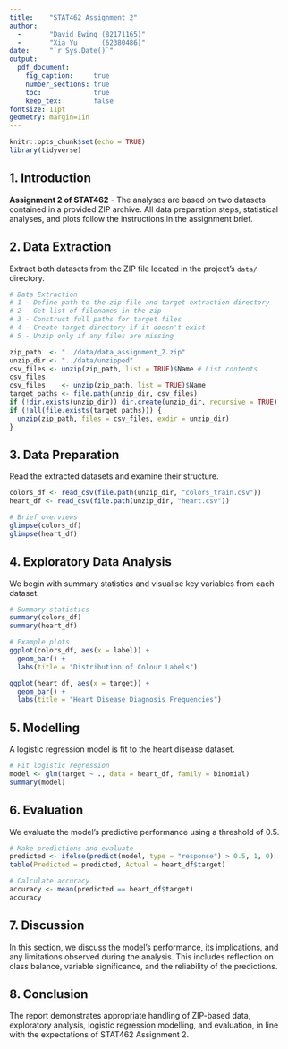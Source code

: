 ```yaml
---
title:    "STAT462 Assignment 2"
author: 
  -       "David Ewing (82171165)"
  -       "Xia Yu      (62380486)"
date:     "`r Sys.Date()`"
output:   
  pdf_document:
    fig_caption:     true
    number_sections: true
    toc:             true
    keep_tex:        false
fontsize: 11pt
geometry: margin=1in
---
```



```r
knitr::opts_chunk$set(echo = TRUE)
library(tidyverse)
```

## 1. Introduction

**Assignment 2 of STAT462** - The analyses are based on two datasets contained in a provided ZIP archive. All data preparation steps, statistical analyses, and plots follow the instructions in the assignment brief.

## 2. Data Extraction

Extract both datasets from the ZIP file located in the project’s `data/` directory.

```r

# Data Extraction 
# 1 - Define path to the zip file and target extraction directory
# 2 - Get list of filenames in the zip
# 3 - Construct full paths for target files
# 4 - Create target directory if it doesn't exist
# 5 - Unzip only if any files are missing

zip_path  <- "../data/data_assignment_2.zip"
unzip_dir <- "../data/unzipped"
csv_files <- unzip(zip_path, list = TRUE)$Name # List contents
csv_files
csv_files    <- unzip(zip_path, list = TRUE)$Name
target_paths <- file.path(unzip_dir, csv_files)
if (!dir.exists(unzip_dir)) dir.create(unzip_dir, recursive = TRUE)
if (!all(file.exists(target_paths))) {
  unzip(zip_path, files = csv_files, exdir = unzip_dir)
}

```

## 3. Data Preparation

Read the extracted datasets and examine their structure.

```r
colors_df <- read_csv(file.path(unzip_dir, "colors_train.csv"))
heart_df <- read_csv(file.path(unzip_dir, "heart.csv"))

# Brief overviews
glimpse(colors_df)
glimpse(heart_df)
```

## 4. Exploratory Data Analysis

We begin with summary statistics and visualise key variables from each dataset.

```r
# Summary statistics
summary(colors_df)
summary(heart_df)

# Example plots
ggplot(colors_df, aes(x = label)) +
  geom_bar() +
  labs(title = "Distribution of Colour Labels")

ggplot(heart_df, aes(x = target)) +
  geom_bar() +
  labs(title = "Heart Disease Diagnosis Frequencies")
```

## 5. Modelling

A logistic regression model is fit to the heart disease dataset.

```r
# Fit logistic regression
model <- glm(target ~ ., data = heart_df, family = binomial)
summary(model)
```

## 6. Evaluation

We evaluate the model’s predictive performance using a threshold of 0.5.

```r
# Make predictions and evaluate
predicted <- ifelse(predict(model, type = "response") > 0.5, 1, 0)
table(Predicted = predicted, Actual = heart_df$target)

# Calculate accuracy
accuracy <- mean(predicted == heart_df$target)
accuracy
```

## 7. Discussion

In this section, we discuss the model’s performance, its implications, and any limitations observed during the analysis. This includes reflection on class balance, variable significance, and the reliability of the predictions.

## 8. Conclusion

The report demonstrates appropriate handling of ZIP-based data, exploratory analysis, logistic regression modelling, and evaluation, in line with the expectations of STAT462 Assignment 2.
